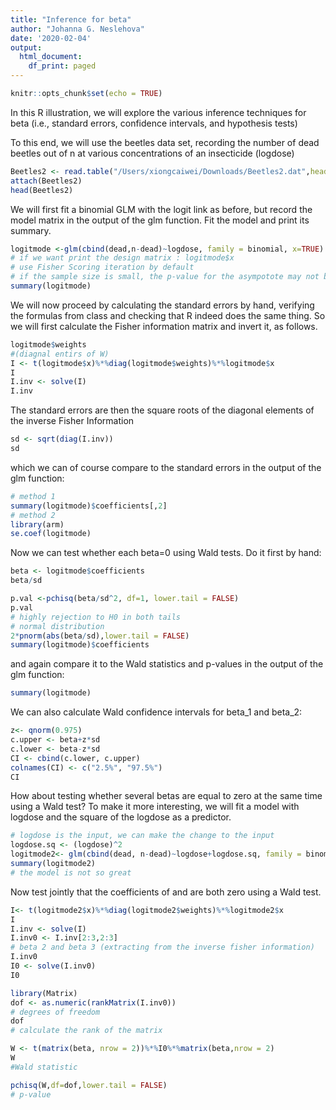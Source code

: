 ```yaml
---
title: "Inference for beta"
author: "Johanna G. Neslehova"
date: '2020-02-04'
output:
  html_document:
    df_print: paged
---
```


```r
knitr::opts_chunk$set(echo = TRUE)
```

In this R illustration, we will explore the various inference techniques for beta (i.e., standard errors, confidence intervals, and hypothesis tests)

To this end, we will use the beetles data set, recording the number of dead beetles out of n at various concentrations of an insecticide (logdose)


```r
Beetles2 <- read.table("/Users/xiongcaiwei/Downloads/Beetles2.dat",header=TRUE)
attach(Beetles2)
head(Beetles2)
```

We will first fit a binomial GLM with the logit link as before, but record the model matrix in the output of the glm function. Fit the model and print its summary.

```r
logitmode <-glm(cbind(dead,n-dead)~logdose, family = binomial, x=TRUE)
# if we want print the design matrix : logitmode$x
# use Fisher Scoring iteration by default
# if the sample size is small, the p-value for the asympotote may not be reliable
summary(logitmode)
```

We will now proceed by calculating the standard errors by hand, verifying the formulas from class and checking that R indeed does the same thing. So we will first calculate the Fisher information matrix and invert it, as follows.

```r
logitmode$weights
#(diagnal entirs of W)
I <- t(logitmode$x)%*%diag(logitmode$weights)%*%logitmode$x
I
I.inv <- solve(I)
I.inv
```

The standard errors are then the square roots of the diagonal elements of the inverse Fisher Information

```r
sd <- sqrt(diag(I.inv))
sd
```

which we can of course compare to the standard errors in the output of the glm function:

```r
# method 1
summary(logitmode)$coefficients[,2]
# method 2
library(arm)
se.coef(logitmode)
```

Now we can test whether each beta=0 using Wald tests. Do it first by hand:

```r
beta <- logitmode$coefficients
beta/sd

p.val <-pchisq(beta/sd^2, df=1, lower.tail = FALSE)
p.val
# highly rejection to H0 in both tails 
# normal distribution
2*pnorm(abs(beta/sd),lower.tail = FALSE)
summary(logitmode)$coefficients
```

and again compare it to the Wald statistics and p-values in the output of the glm function:

```r
summary(logitmode)
```

We can also calculate Wald confidence intervals for beta_1 and beta_2: 

```r
z<- qnorm(0.975)
c.upper <- beta+z*sd
c.lower <- beta-z*sd
CI <- cbind(c.lower, c.upper)
colnames(CI) <- c("2.5%", "97.5%")
CI
```

How about testing whether several betas are equal to zero at the same time using a Wald test? To make it more interesting, we will fit a model with logdose and the square of the logdose as a predictor.

```r
# logdose is the input, we can make the change to the input
logdose.sq <- (logdose)^2
logitmode2<- glm(cbind(dead, n-dead)~logdose+logdose.sq, family = binomial, x=TRUE)
summary(logitmode2)
# the model is not so great
```

Now test jointly that the coefficients of \texttt{logdose} and \texttt{logdose.sq} are both zero using a Wald test.

```r
I<- t(logitmode2$x)%*%diag(logitmode2$weights)%*%logitmode2$x
I
I.inv <- solve(I)
I.inv0 <- I.inv[2:3,2:3]
# beta 2 and beta 3 (extracting from the inverse fisher information)
I.inv0
I0 <- solve(I.inv0)
I0

library(Matrix)
dof <- as.numeric(rankMatrix(I.inv0)) 
# degrees of freedom
dof
# calculate the rank of the matrix

W <- t(matrix(beta, nrow = 2))%*%I0%*%matrix(beta,nrow = 2)
W
#Wald statistic 

pchisq(W,df=dof,lower.tail = FALSE)
# p-value
```



